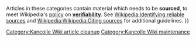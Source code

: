Articles in these categories contain material which needs to be '''sourced''', to meet Wikipedia's [[Wikipedia:Wikipedia:Policies and guidelines|policy]] on '''[[Wikipedia:Wikipedia:Verifiability|verifiability]]'''. See [[Wikipedia:Identifying reliable sources]] and [[Wikipedia:Wikipedia:Citing sources]] for additional guidelines.
}}

[[Category:Kancolle Wiki article cleanup]]
[[Category:Kancolle Wiki maintenance]]
